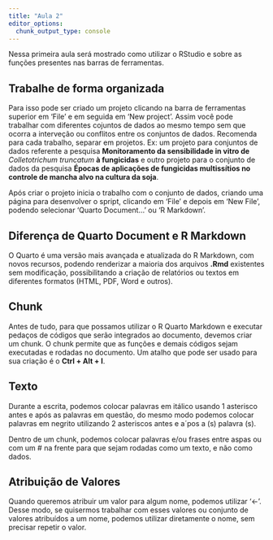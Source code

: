 ```yaml
---
title: "Aula 2"
editor_options: 
  chunk_output_type: console
---
```

Nessa primeira aula será mostrado como utilizar o RStudio e sobre as funções presentes nas barras de ferramentas. 

## Trabalhe de forma organizada
  Para isso pode ser criado um projeto clicando na barra de ferramentas superior em 'File' e em seguida em 'New project'. Assim você pode trabalhar com diferentes cojuntos de dados ao mesmo tempo sem que ocorra a interveção ou conflitos entre os conjuntos de dados.
  Recomenda para cada trabalho, separar em projetos. Ex: um projeto para conjuntos de dados referente a pesquisa **Monitoramento da sensibilidade in vitro de** *Colletotrichum truncatum* **à fungicidas** e outro projeto para o conjunto de dados da pesquisa **Épocas de aplicações de fungicidas multissítios no controle de mancha alvo na cultura da soja**.

  Após criar o projeto inicia o trabalho com o conjunto de dados, criando uma página para desenvolver o spript, clicando em 'File' e depois em 'New File', podendo selecionar 'Quarto Document...' ou 'R Markdown'.

## Diferença de Quarto Document e R Markdown
  O Quarto é uma versão mais avançada e atualizada do R Markdown, com novos recursos, podendo renderizar a maioria dos arquivos **.Rmd** existentes sem modificação, possibilitando a criação de relatórios ou textos em diferentes formatos (HTML, PDF, Word e outros).

## Chunk
  Antes de tudo, para que possamos utilizar o R Quarto Markdown e executar pedaços de códigos que serão integrados ao documento, devemos criar um chunk. O chunk permite que as funções e demais códigos sejam executadas e rodadas no documento. Um atalho que pode ser usado para sua criação é o **Ctrl + Alt + I**.

## Texto
  Durante a escrita, podemos colocar palavras em itálico usando 1 asterisco antes e após as palavras em questão, do mesmo modo podemos colocar palavras em negrito utilizando 2 asteriscos antes e a´pos a (s) palavra (s).

  Dentro de um chunk, podemos colocar palavras e/ou frases entre aspas ou com um # na frente para que sejam rodadas como um texto, e não como dados.

## Atribuição de Valores
  Quando queremos atribuir um valor para algum nome, podemos utilizar '<-'. Desse modo, se quisermos trabalhar com esses valores ou conjunto de valores atribuídos a um nome, podemos utilizar diretamente o nome, sem precisar repetir o valor.


